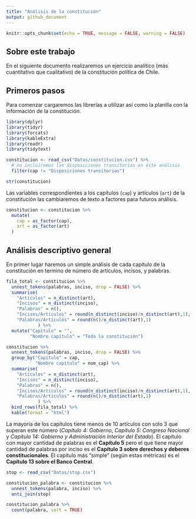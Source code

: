 ```yaml
---
title: "Análisis de la constitución"
output: github_document
---
```


```r
knitr::opts_chunk$set(echo = TRUE, message = FALSE, warning = FALSE)
```

## Sobre este trabajo

En el siguiente documento realizaremos un ejercicio analítico (más cuantitativo que cualitativo) de la constitución política de Chile.

## Primeros pasos

Para comenzar cargaremos las librerías a utilizar así como la planilla con la información de la constitución.

```r
library(dplyr)
library(tidyr)
library(forcats)
library(kableExtra)
library(readr)
library(tidytext)

constitucion <- read_csv("Datos/constitucion.csv") %>% 
  # no incluiremos las disposiciones transitorias en este análisis
  filter(cap != "Disposiciones transitorias")
```

```r
str(constitucion)
```

Las variables correspondientes a los capítulos (`cap`) y artículos (`art`) de la constitución las cambiaremos de texto a factores para futuros análisis.

```r
constitucion <- constitucion %>% 
  mutate(
    cap = as_factor(cap),
    art = as_factor(art)
  )
```

## Análisis descriptivo general

En primer lugar haremos un simple análisis de cada capítulo de la constitución en termino de número de artículos, incisos, y palabras.

```r
fila_total <- constitucion %>% 
  unnest_tokens(palabras, inciso, drop = FALSE) %>% 
  summarise(
    "Artículos" = n_distinct(art),
    "Incisos" = n_distinct(inciso),
    "Palabras" = n(),
    "Incisos/Artículos" = round(n_distinct(inciso)/n_distinct(art),1),
    "Palabras/Artículos" = round(n()/n_distinct(art),1)
            ) %>% 
  mutate("Capítulo" = "",
         "Nombre capítulo" = "Toda la constitución")

constitucion %>% 
  unnest_tokens(palabras, inciso, drop = FALSE) %>% 
  group_by("Capítulo" = cap,
           "Nombre capítulo" = nom_cap) %>% 
  summarise(
    "Artículos" = n_distinct(art),
    "Incisos" = n_distinct(inciso),
    "Palabras" = n(),
    "Incisos/Artículos" = round(n_distinct(inciso)/n_distinct(art),1),
    "Palabras/Artículos" = round(n()/n_distinct(art),1)
            ) %>% 
  bind_rows(fila_total) %>% 
  kable(format = "html")
```

La mayoría de los capítulos tiene menos de 10 artículos con solo 3 que superan este número (*Capítulo 4: Gobierno*, *Capítulo 5: Congreso Nacional* y *Capítulo 14: Gobierno y Administración Interior del Estado*). El capítulo con mayor cantidad de palabras es el **Capítulo 5** pero el que tiene mayor cantidad de palabras por inciso es el **Capítulo 3 sobre derechos y deberes constitucionales**. El capítulo más "simple" (según estas métricas) es el **Capítulo 13 sobre el Banco Central**.




```r
stop <- read_csv("Datos/stop.csv")

constitucion_palabra <- constitucion %>% 
  unnest_tokens(palabra, inciso) %>% 
  anti_join(stop) 

constitucion_palabra %>% 
  count(palabra, sort = TRUE)
```

